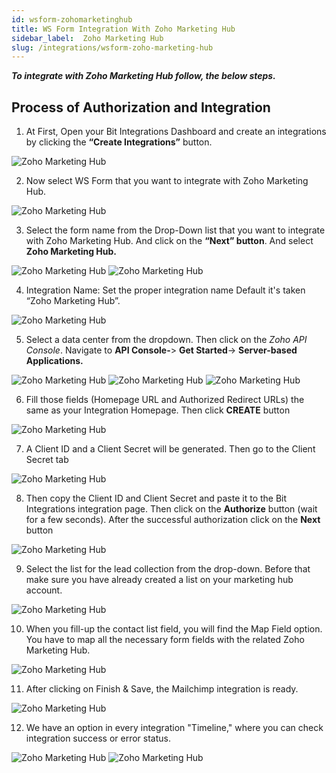 ```yaml
---
id: wsform-zohomarketinghub
title: WS Form Integration With Zoho Marketing Hub
sidebar_label:  Zoho Marketing Hub
slug: /integrations/wsform-zoho-marketing-hub
---
```



***To integrate with Zoho Marketing Hub follow, the below steps.***


## Process of Authorization and Integration
1. At First, Open your Bit Integrations Dashboard and create an integrations by clicking the **“Create Integrations”** button.
 <Image src="zoho-marketing-hub/_create-integration" alt="Zoho Marketing Hub" w="1020" h="350" />


2. Now select WS Form that you want to integrate with Zoho Marketing Hub.
 <Image src="zoho-marketing-hub/_select-contact-form" alt="Zoho Marketing Hub" w="1020" h="350" />

3. Select the form name from the Drop-Down list that you want to integrate with Zoho Marketing Hub. And click on the **“Next” button**. And select **Zoho Marketing Hub.**
 <Image src="zoho-marketing-hub/_ws-form" alt="Zoho Marketing Hub" w="1020" h="350" />
 <Image src="zoho-marketing-hub/_select-marketing-hub" alt="Zoho Marketing Hub" w="1020" h="350" />

4. Integration Name: Set the proper integration name Default it's taken “Zoho Marketing Hub”.
 <Image src="zoho-marketing-hub/_integration-name" alt="Zoho Marketing Hub" w="1020" h="350" />

5. Select a data center from the dropdown. Then click on the *Zoho API Console*. Navigate to **API Console-**> **Get Started**-> **Server-based Applications.** 
 <Image src="zoho-marketing-hub/_select-data-center" alt="Zoho Marketing Hub" w="1020" h="350" />
 <Image src="zoho-marketing-hub/_get-started" alt="Zoho Marketing Hub" w="1020" h="350" />
 <Image src="zoho-marketing-hub/_server-based-applications" alt="Zoho Marketing Hub" w="1020" h="350" />


6. Fill those fields (Homepage URL and Authorized Redirect URLs) the same as your Integration Homepage. Then click **CREATE** button
 <Image src="zoho-marketing-hub/_create-api" alt="Zoho Marketing Hub" w="1020" h="350" />


7. A Client ID and a Client Secret will be generated. Then go to the Client Secret tab
 <Image src="zoho-marketing-hub/_client-id-and-secret" alt="Zoho Marketing Hub" w="1020" h="300" />

8. Then copy the Client ID and Client Secret and paste it to the Bit Integrations integration page. Then click on the **Authorize** button (wait for a few seconds). After the successful authorization click on the **Next** button
 <Image src="zoho-marketing-hub/_authorize" alt="Zoho Marketing Hub" w="1020" h="300" />

9. Select the list for the lead collection from the drop-down. Before that make sure you have already created a list on your marketing hub account.
 <Image src="zoho-marketing-hub/_select-list" alt="Zoho Marketing Hub" w="1020" h="300" />


10.	When you fill-up the contact list field, you will find the Map Field option. You have to map all the necessary form fields with the related Zoho Marketing Hub.
 <Image src="zoho-marketing-hub/_field-mapping" alt="Zoho Marketing Hub" w="1020" h="300" />



11.	 After clicking on Finish & Save, the Mailchimp integration is ready.
 <Image src="zoho-marketing-hub/_finish-and-save" alt="Zoho Marketing Hub" w="1020" h="350" />

12. We have an option in every integration "Timeline," where you can check integration success or error status.
 <Image src="zoho-marketing-hub/_integration-dashbord" alt="Zoho Marketing Hub" w="1020" h="350" />
 <Image src="zoho-marketing-hub/_timeline" alt="Zoho Marketing Hub" w="1020" h="350" />
